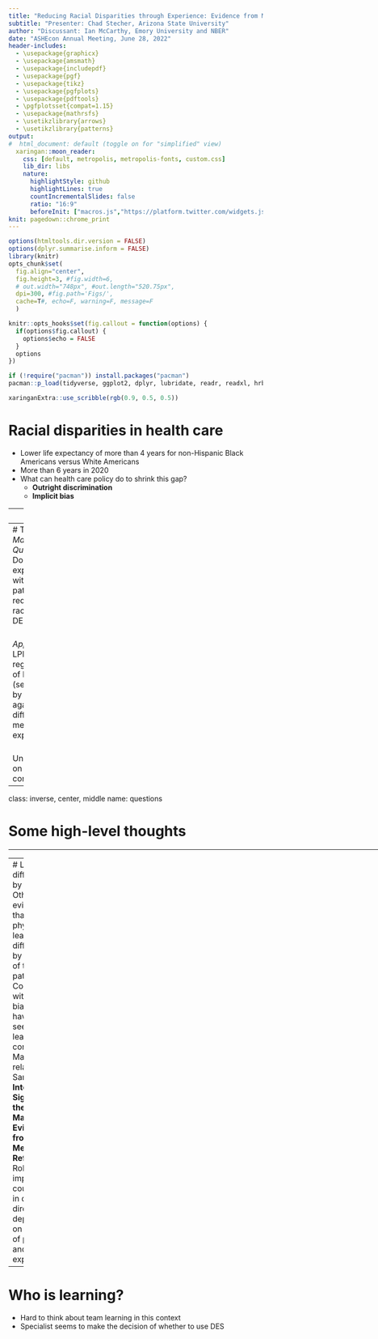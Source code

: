 ```yaml
---
title: "Reducing Racial Disparities through Experience: Evidence from Medical Device Choice in Cardiac Catherization Labs"
subtitle: "Presenter: Chad Stecher, Arizona State University"
author: "Discussant: Ian McCarthy, Emory University and NBER"
date: "ASHEcon Annual Meeting, June 28, 2022"
header-includes: 
  - \usepackage{graphicx}
  - \usepackage{amsmath}
  - \usepackage{includepdf}
  - \usepackage{pgf}
  - \usepackage{tikz}
  - \usepackage{pgfplots}
  - \usepackage{pdftools}
  - \pgfplotsset{compat=1.15}
  - \usepackage{mathrsfs}
  - \usetikzlibrary{arrows}
  - \usetikzlibrary{patterns}  
output:
#  html_document: default (toggle on for "simplified" view)
  xaringan::moon_reader:
    css: [default, metropolis, metropolis-fonts, custom.css] 
    lib_dir: libs
    nature:
      highlightStyle: github
      highlightLines: true
      countIncrementalSlides: false
      ratio: "16:9"
      beforeInit: ["macros.js","https://platform.twitter.com/widgets.js"]
knit: pagedown::chrome_print
---
```


<!-- Adjust some CSS code for font size, maintain R code font size -->
<style type="text/css">
.remark-slide-content {
    font-size: 30px;
    padding: 1em 2em 1em 2em;    
}
.remark-code, .remark-inline-code { 
    font-size: 20px;
}
</style>


<!-- Set R options for how code chunks are displayed and load packages -->
```r
options(htmltools.dir.version = FALSE)
options(dplyr.summarise.inform = FALSE)
library(knitr)
opts_chunk$set(
  fig.align="center",  
  fig.height=3, #fig.width=6,
  # out.width="748px", #out.length="520.75px",
  dpi=300, #fig.path='Figs/',
  cache=T#, echo=F, warning=F, message=F
  )

knitr::opts_hooks$set(fig.callout = function(options) {
  if(options$fig.callout) {
    options$echo = FALSE
  }
  options
})

if (!require("pacman")) install.packages("pacman")
pacman::p_load(tidyverse, ggplot2, dplyr, lubridate, readr, readxl, hrbrthemes,scales, gganimate, gapminder, gifski, png, tufte, plotly, OECD, ggrepel, xaringanExtra, webshot)
```


```r
xaringanExtra::use_scribble(rgb(0.9, 0.5, 0.5))
```


# Racial disparities in health care
- Lower life expectancy of more than 4 years for non-Hispanic Black Americans versus White Americans
- More than 6 years in 2020
- What can health care policy do to shrink this gap?
  - **Outright discrimination**
  - **Implicit bias**

--
<br>

This paper (I think) can speak to this decomposition
  
---
# This paper
*Main Question*: Does experience with Black patients reduce the racial gap in DES use?

<br>
*Approach*: LPM regression of DES use (separately by race) against different measures of experience

<br>
Unique data on team construction!


---
class: inverse, center, middle
name: questions

# Some high-level thoughts

<html><div style='float:left'></div><hr color='#EB811B' size=1px width=1055px></html>


---
# Learning differentially by race?
- Other evidence that physicians learn differentially by the race of the patient?
- Consistent with implicit bias, but haven't seen in a learning context
  - Maybe related to Sarsons, **Interpreting Signals in the Labor Market: Evidence from Medical Referrals**
- Role of implicit bias could work in different directions, depending on strength of priors and early experience

---
# Who is learning?
- Hard to think about team learning in this context
- Specialist seems to make the decision of whether to use DES